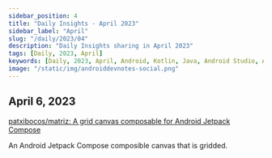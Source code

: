 ```yaml
---
sidebar_position: 4
title: "Daily Insights - April 2023"
sidebar_label: "April"
slug: "/daily/2023/04"
description: "Daily Insights sharing in April 2023"
tags: [Daily, 2023, April]
keywords: [Daily, 2023, April, Android, Kotlin, Java, Android Studio, Android Jetpack, Android Architecture Components, AndroidX, Android Dev Notes]
image: "/static/img/androiddevnotes-social.png"
---
```



## April 6, 2023

[patxibocos/matriz: A grid canvas composable for Android Jetpack Compose](https://github.com/patxibocos/matriz)

An Android Jetpack Compose composible canvas that is gridded.
